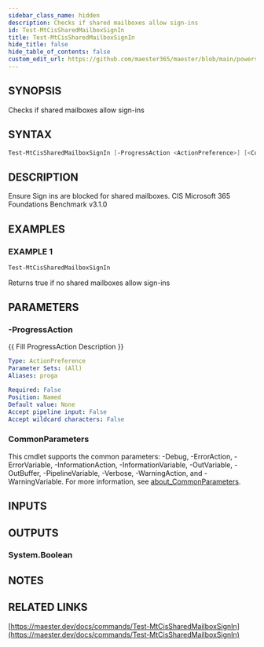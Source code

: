 ```yaml
---
sidebar_class_name: hidden
description: Checks if shared mailboxes allow sign-ins
id: Test-MtCisSharedMailboxSignIn
title: Test-MtCisSharedMailboxSignIn
hide_title: false
hide_table_of_contents: false
custom_edit_url: https://github.com/maester365/maester/blob/main/powershell/public/Test-MtCisSharedMailboxSignIn.ps1
---
```


## SYNOPSIS

Checks if shared mailboxes allow sign-ins

## SYNTAX

```powershell
Test-MtCisSharedMailboxSignIn [-ProgressAction <ActionPreference>] [<CommonParameters>]
```

## DESCRIPTION

Ensure Sign ins are blocked for shared mailboxes.
CIS Microsoft 365 Foundations Benchmark v3.1.0

## EXAMPLES

### EXAMPLE 1

```powershell
Test-MtCisSharedMailboxSignIn
```

Returns true if no shared mailboxes allow sign-ins

## PARAMETERS

### -ProgressAction

\{\{ Fill ProgressAction Description \}\}

```yaml
Type: ActionPreference
Parameter Sets: (All)
Aliases: proga

Required: False
Position: Named
Default value: None
Accept pipeline input: False
Accept wildcard characters: False
```

### CommonParameters

This cmdlet supports the common parameters: -Debug, -ErrorAction, -ErrorVariable, -InformationAction, -InformationVariable, -OutVariable, -OutBuffer, -PipelineVariable, -Verbose, -WarningAction, and -WarningVariable. For more information, see [about_CommonParameters](http://go.microsoft.com/fwlink/?LinkID=113216).

## INPUTS

## OUTPUTS

### System.Boolean

## NOTES

## RELATED LINKS

[https://maester.dev/docs/commands/Test-MtCisSharedMailboxSignIn](https://maester.dev/docs/commands/Test-MtCisSharedMailboxSignIn)
